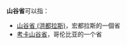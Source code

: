 '''山谷省'''可以指：

*[[山谷省_(洪都拉斯)|山谷省 (洪都拉斯)]]，宏都拉斯的一個省
*[[考卡山谷省|考卡山谷省]]，哥伦比亚的一个省

{{Disambig|Cat=三字消歧义}}